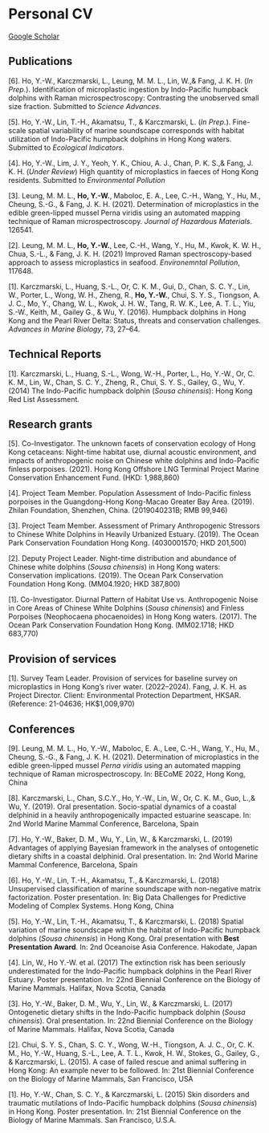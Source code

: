 # Personal CV

[Google Scholar](https://scholar.google.com/citations?user=KfeNIQsAAAAJ&hl=en)

## Publications
[6]. Ho, Y.-W., Karczmarski, L., Leung, M. M. L., Lin, W.,& Fang, J. K. H. (*In Prep.*). Identification of microplastic ingestion by Indo-Pacific humpback dolphins with Raman microspectroscopy: Contrasting the unobserved small size fraction. Submitted to *Science Advances*.

[5]. Ho, Y.-W., Lin, T.-H., Akamatsu, T., & Karczmarski, L. (*In Prep.*). Fine-scale spatial variability of marine soundscape corresponds with habitat utilization of Indo-Pacific humpback dolphins in Hong Kong waters. Submitted to *Ecological Indicators*.	

[4]. Ho, Y.-W., Lim, J. Y., Yeoh, Y. K., Chiou, A. J., Chan, P. K. S.,& Fang, J. K. H. (*Under Review*) High quantity of microplastics in faeces of Hong Kong residents. Submitted to *Environmental Pollution*

[3]. Leung, M. M. L., **Ho, Y.-W.**, Maboloc, E. A., Lee, C.-H., Wang, Y., Hu, M., Cheung, S.-G., & Fang, J. K. H. (2021). Determination of microplastics in the edible green-lipped mussel Perna viridis using an automated mapping technique of Raman microspectroscopy. *Journal of Hazardous Materials*. 126541.	

[2]. Leung, M. M. L., **Ho, Y.-W.**, Lee, C.-H., Wang, Y., Hu, M., Kwok, K. W. H., Chua, S.-L., & Fang, J. K. H. (2021) Improved Raman spectroscopy-based approach to assess microplastics in seafood. *Environemntal Pollution*, 117648.

[1]. Karczmarski, L., Huang, S.-L., Or, C. K. M., Gui, D., Chan, S. C. Y., Lin, W., Porter, L., Wong, W. H., Zheng, R., **Ho, Y.-W.**, Chui, S. Y. S., Tiongson, A. J. C., Mo, Y., Chang, W. L., Kwok, J. H. W., Tang, R. W. K., Lee, A. T. L., Yiu, S.-W., Keith, M., Gailey G., & Wu, Y. (2016). Humpback dolphins in Hong Kong and the Pearl River Delta: Status, threats and conservation challenges. *Advances in Marine Biology*, 73, 27–64.

## Technical Reports
[1].	Karczmarski, L., Huang, S.-L., Wong, W.-H., Porter, L., Ho, Y.-W., Or, C. K. M., Lin, W., Chan, S. C. Y., Zheng, R., Chui, S. Y. S., Gailey, G., Wu, Y. (2014) The Indo-Pacific humpback dolphin (*Sousa chinensis*): Hong Kong Red List Assessment. 

## Research grants
[5].	Co-Investigator. The unknown facets of conservation ecology of Hong Kong cetaceans: Night-time habitat use, diurnal acoustic environment, and impacts of anthropogenic noise on Chinese white dolphins and Indo-Pacific finless porpoises. (2021). Hong Kong Offshore LNG Terminal Project Marine Conservation Enhancement Fund. (HKD: 1,988,860)

[4].	Project Team Member. Population Assessment of Indo-Pacific finless porpoises in the Guangdong-Hong Kong-Macao Greater Bay Area. (2019). Zhilan Foundation, Shenzhen, China. (2019040231B; RMB 99,946)

[3].	Project Team Member. Assessment of Primary Anthropogenic Stressors to Chinese White Dolphins in Heavily Urbanized Estuary. (2019). The Ocean Park Conservation Foundation Hong Kong. (4030001570; HKD 201,500)

[2].	Deputy Project Leader. Night-time distribution and abundance of Chinese white dolphins (*Sousa chinensis*) in Hong Kong waters: Conservation implications. (2019). The Ocean Park Conservation Foundation Hong Kong. (MM04.1920; HKD 387,800)

[1].	Co-Investigator. Diurnal Pattern of Habitat Use vs. Anthropogenic Noise in Core Areas of Chinese White Dolphins (*Sousa chinensis*) and Finless Porpoises (Neophocaena phocaenoides) in Hong Kong waters. (2017). The Ocean Park Conservation Foundation Hong Kong. (MM02.1718; HKD 683,770)

## Provision of services
[1].	Survey Team Leader. Provision of services for baseline survey on microplastics in Hong Kong’s river water. (2022–2024). Fang, J. K. H. as Project Director. Client: Environmental Protection Department, HKSAR. (Reference: 21-04636; HK$1,009,970)


## Conferences
[9].	Leung, M. M. L., Ho, Y.-W., Maboloc, E. A., Lee, C.-H., Wang, Y., Hu, M., Cheung, S.-G., & Fang, J. K. H. (2021). Determination of microplastics in the edible green-lipped mussel *Perna viridis* using an automated mapping technique of Raman microspectroscopy. In: BECoME 2022, Hong Kong, China

[8].	Karczmarski, L., Chan, S.C.Y., Ho, Y.-W., Lin, W., Or, C. K. M., Guo, L.,& Wu, Y. (2019). Oral presentation. Socio-spatial dynamics of a coastal delphinid in a heavily anthropogenically impacted estuarine seascape. In: 2nd World Marine Mammal Conference, Barcelona, Spain

[7].	Ho, Y.-W., Baker, D. M., Wu, Y., Lin, W., & Karczmarski, L. (2019) Advantages of applying Bayesian framework in the analyses of ontogenetic dietary shifts in a coastal delphinid. Oral presentation. In: 2nd World Marine Mammal Conference, Barcelona, Spain

[6].	Ho, Y.-W., Lin, T.-H., Akamatsu, T., & Karczmarski, L. (2018) Unsupervised classification of marine soundscape with non-negative matrix factorization. Poster presentation. In: Big Data Challenges for Predictive Modeling of Complex Systems. Hong Kong, China

[5].	Ho, Y.-W., Lin, T.-H., Akamatsu, T., & Karczmarski, L. (2018) Spatial variation of marine soundscape within the habitat of Indo-Pacific humpback dolphins (*Sousa chinensis*) in Hong Kong. Oral presentation with **Best Presentation Award**. In: 2nd Oceanoise Asia Conference. Hakodate, Japan

[4].	Lin, W., Ho Y.-W. et al. (2017) The extinction risk has been seriously underestimated for the Indo-Pacific humpback dolphins in the Pearl River Estuary. Poster presentation. In: 22nd Biennial Conference on the Biology of Marine Mammals. Halifax, Nova Scotia, Canada

[3].	Ho, Y.-W., Baker, D. M., Wu, Y., Lin, W., & Karczmarski, L. (2017) Ontogenetic dietary shifts in the Indo-Pacific humpback dolphin (*Sousa chinensis*). Oral presentation. In: 22nd Biennial Conference on the Biology of Marine Mammals. Halifax, Nova Scotia, Canada

[2].	Chui, S. Y. S., Chan, S. C. Y., Wong, W.-H., Tiongson, A. J. C., Or, C. K. M., Ho, Y.-W., Huang, S.-L., Lee, A. T. L., Kwok, H. W., Stokes, G., Gailey, G., & Karczmarski, L. (2015). A case of failed rescue and animal suffering in Hong Kong: An example never to be followed. In: 21st Biennial Conference on the Biology of Marine Mammals, San Francisco, USA

[1].	Ho, Y.-W., Chan, S. C. Y., & Karczmarski, L. (2015) Skin disorders and traumatic mutilations of Indo-Pacific humpback dolphins (*Sousa chinensis*) in Hong Kong. Poster presentation. In: 21st Biennial Conference on the Biology of Marine Mammals. San Francisco, U.S.A.





